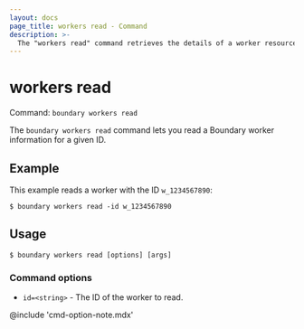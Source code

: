 ```yaml
---
layout: docs
page_title: workers read - Command
description: >-
  The "workers read" command retrieves the details of a worker resource with a given ID.
---
```


# workers read

Command: `boundary workers read`

The `boundary workers read` command lets you read a Boundary worker information for a given ID.

## Example

This example reads a worker with the ID `w_1234567890`:

```shell-session
$ boundary workers read -id w_1234567890
```

## Usage

<CodeBlockConfig hideClipboard>

```shell-session
$ boundary workers read [options] [args]
```

</CodeBlockConfig>

### Command options

- `id=<string>` - The ID of the worker to read.

@include 'cmd-option-note.mdx'